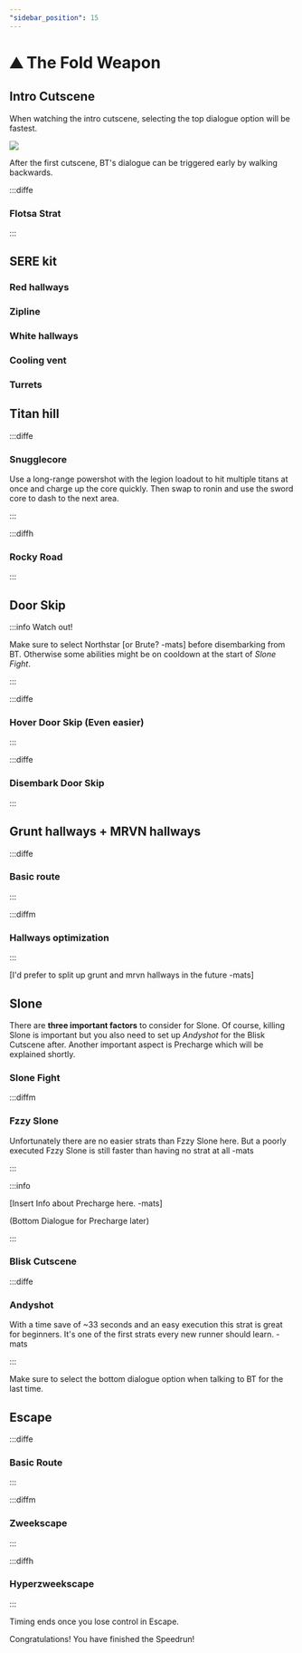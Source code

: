 ```yaml
---
"sidebar_position": 15
---
```



# ⛰️ The Fold Weapon

## Intro Cutscene

When watching the intro cutscene, selecting the top dialogue option will be fastest. 

![](img\KhJnqAe4kW.png)

After the first cutscene, BT's dialogue can be triggered early by walking backwards.

:::diffe

### Flotsa Strat

<YouTube youTubeId="-TPsQlXs4uM"/>

:::

## SERE kit

### Red hallways

### Zipline

### White hallways

### Cooling vent

### Turrets



## Titan hill

:::diffe 

### Snugglecore

Use a long-range powershot with the legion loadout to hit multiple titans at once and charge up the core quickly. Then swap to ronin and use the sword core to dash to the next area.

<YouTube youTubeId="L2kx0yvTu6Q"/>

:::

:::diffh

### Rocky Road

:::

## Door Skip

:::info Watch out!

Make sure to select Northstar [or Brute? -mats] before disembarking from BT. Otherwise some abilities might be on cooldown at the start of *Slone Fight*. 

:::

:::diffe

### Hover Door Skip (Even easier)

<YouTube youTubeId="YjQ-OjKD6U8"/>

:::

:::diffe

### Disembark Door Skip

:::


## Grunt hallways + MRVN hallways

:::diffe

### Basic route

<YouTube youTubeId="q72F9TxfvB4"/>

:::

:::diffm

### Hallways optimization

:::

[I'd prefer to split up grunt and mrvn hallways in the future -mats]

## Slone

There are **three important factors** to consider for Slone. Of course, killing Slone is important but you also need to set up *Andyshot* for the Blisk Cutscene after. Another important aspect is Precharge which will be explained shortly. 

### Slone Fight

:::diffm

### Fzzy Slone

<YouTube youTubeId="2uz8o5i1LOU"/>

Unfortunately there are no easier strats than Fzzy Slone here. But a poorly executed Fzzy Slone is still faster than having no strat at all -mats

:::

:::info 

[Insert Info about Precharge here. -mats]

(Bottom Dialogue for Precharge later)

:::

### Blisk Cutscene

:::diffe

### Andyshot


<YouTube youTubeId="I3Nh7qv3eOI"/>

With a time save of ~33 seconds and an easy execution this strat is great for beginners. It's one of the first strats every new runner should learn. -mats

:::

Make sure to select the bottom dialogue option when talking to BT for the last time.


## Escape

:::diffe

### Basic Route

:::

:::diffm

### Zweekscape

:::

:::diffh

### Hyperzweekscape

<YouTube youTubeId="LaMjDevVy6c"/>

:::


Timing ends once you lose control in Escape. 

Congratulations! You have finished the Speedrun!
